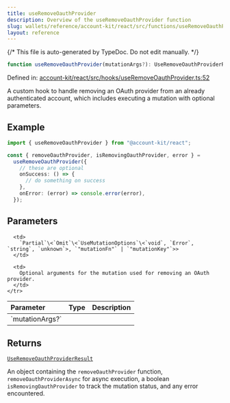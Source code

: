 ```yaml
---
title: useRemoveOauthProvider
description: Overview of the useRemoveOauthProvider function
slug: wallets/reference/account-kit/react/src/functions/useRemoveOauthProvider
layout: reference
---
```


{/* This file is auto-generated by TypeDoc. Do not edit manually. */}

```ts
function useRemoveOauthProvider(mutationArgs?): UseRemoveOauthProviderResult;
```

Defined in: [account-kit/react/src/hooks/useRemoveOauthProvider.ts:52](https://github.com/alchemyplatform/aa-sdk/blob/08ef11b1fc98663df6a97fa93722c7f14b33f1cc/account-kit/react/src/hooks/useRemoveOauthProvider.ts#L52)

A custom hook to handle removing an OAuth provider from an already authenticated account, which includes executing a mutation with optional parameters.

## Example

```ts twoslash
import { useRemoveOauthProvider } from "@account-kit/react";

const { removeOauthProvider, isRemovingOauthProvider, error } =
  useRemoveOauthProvider({
    // these are optional
    onSuccess: () => {
      // do something on success
    },
    onError: (error) => console.error(error),
  });
```

## Parameters

<table>
  <thead>
    <tr>
      <th align="left">Parameter</th>
      <th align="left">Type</th>
      <th align="left">Description</th>
    </tr>
  </thead>

  <tbody>
    <tr>
      <td>
        `mutationArgs?`
      </td>

      <td>
        `Partial`\<`Omit`\<`UseMutationOptions`\<`void`, `Error`, `string`, `unknown`>, `"mutationFn"` | `"mutationKey"`>>
      </td>

      <td>
        Optional arguments for the mutation used for removing an OAuth provider.
      </td>
    </tr>

  </tbody>
</table>

## Returns

[`UseRemoveOauthProviderResult`](../type-aliases/UseRemoveOauthProviderResult.mdx)

An object containing the `removeOauthProvider` function, `removeOauthProviderAsync` for async execution, a boolean `isRemovingOauthProvider` to track the mutation status, and any error encountered.
